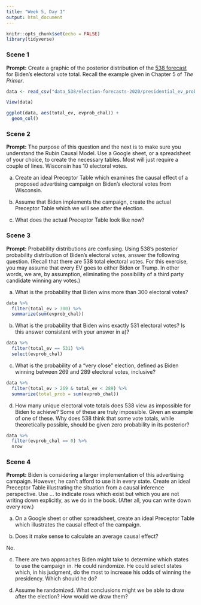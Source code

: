```yaml
---
title: "Week 5, Day 1"
output: html_document
---
```


```r
knitr::opts_chunk$set(echo = FALSE)
library(tidyverse)
```


### Scene 1

**Prompt:** Create a graphic of the posterior distribution of the [538 forecast](https://projects.fivethirtyeight.com/2020-election-forecast/) for Biden's electoral vote total. Recall the example given in Chapter 5 of *The Primer*.

```r
data <- read_csv("data_538/election-forecasts-2020/presidential_ev_probabilities_2020.csv")

View(data)

ggplot(data, aes(total_ev, evprob_chal)) +
  geom_col()
```


### Scene 2

**Prompt:** The purpose of this question and the next is to make sure you understand the Rubin Causal Model. Use a Google sheet, or a spreadsheet of your choice, to create the necessary tables. Most will just require a couple of lines. Wisconsin has 10 electoral votes.

a) Create an ideal Preceptor Table which examines the causal effect of a proposed advertising campaign on Biden's electoral votes from Wisconsin. 

b) Assume that Biden implements the campaign, create the actual Preceptor Table which we will see after the election.

c) What does the actual Preceptor Table look like now?




### Scene 3

**Prompt:** Probability distributions are confusing. Using 538's posterior probability distribution of Biden's electoral votes, answer the following question. (Recall that there are 538 total electoral votes. For this exercise, you may assume that every EV goes to either Biden or Trump. In other words, we are, by assumption, eliminating the possibility of a third party candidate winning any votes.)


a) What is the probability that Biden wins more than 300 electoral votes?

```r
data %>%
  filter(total_ev > 300) %>%
  summarize(sum(evprob_chal))
```


b) What is the probability that Biden wins exactly 531 electoral votes? Is this answer consistent with your answer in a)?

```r
data %>%
  filter(total_ev == 531) %>%
  select(evprob_chal)
```

c) What is the probability of a "very close" election, defined as Biden winning between 269 and 289 electoral votes, inclusive?


```r
data %>%
  filter(total_ev > 269 & total_ev < 289) %>%
  summarize(total_prob = sum(evprob_chal))
```

d) How many unique electoral vote totals does 538 view as impossible for Biden to achieve? Some of these are truly impossible. Given an example of one of these. Why does 538 think that some vote totals, while theoretically possible, should be given zero probability in its posterior?

```r
data %>%
  filter(evprob_chal == 0) %>%
  nrow
```



### Scene 4

**Prompt:** Biden is considering a larger implementation of this advertising campaign. However, he can't afford to use it in every state. Create an ideal Preceptor Table illustrating the situation from a causal inference perspective. Use ... to indicate rows which exist but which you are not writing down explicitly, as we do in the book. (After all, you can write down every row.)

a) On a Google sheet or other spreadsheet, create an ideal Preceptor Table which illustrates the causal effect of the campaign.

b) Does it make sense to calculate an average causal effect?

No.

c) There are two approaches Biden might take to determine which states to use the campaign in. He could randomize. He could select states which, in his judgment, do the most to increase his odds of winning the presidency. Which should he do?

d) Assume he randomized. What conclusions might we be able to draw after the election? How would we draw them?

